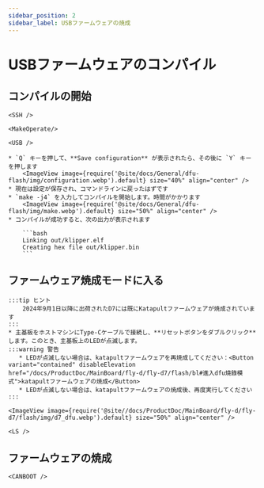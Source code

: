 ```yaml
---
sidebar_position: 2
sidebar_label: USBファームウェアの焼成
---
```




# USBファームウェアのコンパイル


## コンパイルの開始

    <SSH />

    <MakeOperate/>

    <USB />

    * `Q` キーを押して、**Save configuration** が表示されたら、その後に `Y` キーを押します
        <ImageView image={require('@site/docs/General/dfu-flash/img/configuration.webp').default} size="40%" align="center" />
    * 現在は設定が保存され、コマンドラインに戻ったはずです
    * `make -j4` を入力してコンパイルを開始します。時間がかかります
        <ImageView image={require('@site/docs/General/dfu-flash/img/make.webp').default} size="50%" align="center" />
    * コンパイルが成功すると、次の出力が表示されます

        ```bash
        Linking out/klipper.elf
        Creating hex file out/klipper.bin
        ```
## ファームウェア焼成モードに入る

    :::tip ヒント
        2024年9月1日以降に出荷されたD7には既にKatapultファームウェアが焼成されています
    :::
    * 主基板をホストマシンにType-Cケーブルで接続し、**リセットボタンをダブルクリック**します。このとき、主基板上のLEDが点滅します。
    :::warning 警告
       * LEDが点滅しない場合は、katapultファームウェアを再焼成してください：<Button variant="contained" disableElevation href="/docs/ProductDoc/MainBoard/fly-d/fly-d7/flash/bl#進入dfu燒錄模式">katapultファームウェアの焼成</Button>
       * LEDが点滅しない場合は、katapultファームウェアの焼成後、再度実行してください
    :::

    <ImageView image={require('@site//docs/ProductDoc/MainBoard/fly-d/fly-d7/flash/img/d7_dfu.webp').default} size="50%" align="center" />

    <LS />

## ファームウェアの焼成
    
    <CANBOOT />